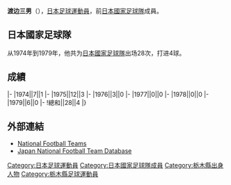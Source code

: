 {{Infobox football biography
|name=渡边三男
|image=
|fullname=渡边三男
|birth_date={{Birth date and age|1953|6|4}}
|cityofbirth=[[栃木縣|栃木縣]]
|countryofbirth=[[日本|日本]]
|height=1.69 m
|position=[[中场|中场]]
|currentclub=
|years=1972-1983
|clubs=[[湘南比馬|藤和不動産/藤田工業]]
|caps(goals)=
|nationalyears=1974-1979
|nationalteam=[[日本國家足球隊|日本]]
|nationalcaps(goals)=28 (4)
}}
'''渡边三男'''（{{Bd|1953年|6月4日||}}），[[日本|日本]][[足球|足球]][[運動員|運動員]]，前[[日本國家足球隊|日本國家足球隊]]成員。

==日本國家足球隊==
从1974年到1979年，他共为[[日本國家足球隊|日本國家足球隊]]出场28次，打进4球。

==成績==
{{Football player national team statistics |JPN}}
|-
|1974||7||1
|-
|1975||12||3
|-
|1976||3||0
|-
|1977||0||0
|-
|1978||0||0
|-
|1979||6||0
|-
!總和||28||4
|}

==外部連結==
{{Reflist}}
*[http://www.national-football-teams.com/v2/player.php?id=21610 National Football Teams]
*[https://web.archive.org/web/20160319073220/http://www.japannationalfootballteam.com/en/players/watanabe_mitsuo.html Japan National Football Team Database]

{{Japan-sport-bio-stub}}
{{Soccer-player-stub}}
[[Category:日本足球運動員|Category:日本足球運動員]]
[[Category:日本國家足球隊成員|Category:日本國家足球隊成員]]
[[Category:栃木縣出身人物|Category:栃木縣出身人物]]
[[Category:栃木縣足球運動員|Category:栃木縣足球運動員]]
